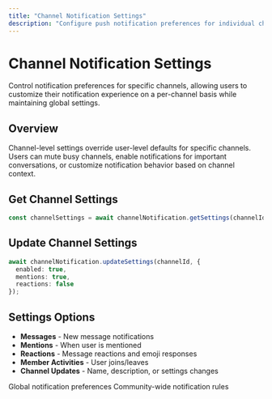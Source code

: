 ```yaml
---
title: "Channel Notification Settings"
description: "Configure push notification preferences for individual channels and conversations"
---
```


# Channel Notification Settings

Control notification preferences for specific channels, allowing users to customize their notification experience on a per-channel basis while maintaining global settings.

## Overview

Channel-level settings override user-level defaults for specific channels. Users can mute busy channels, enable notifications for important conversations, or customize notification behavior based on channel context.

## Get Channel Settings

```typescript
const channelSettings = await channelNotification.getSettings(channelId);
```

## Update Channel Settings

```typescript
await channelNotification.updateSettings(channelId, {
  enabled: true,
  mentions: true,
  reactions: false
});
```

## Settings Options

- **Messages** - New message notifications
- **Mentions** - When user is mentioned
- **Reactions** - Message reactions and emoji responses
- **Member Activities** - User joins/leaves
- **Channel Updates** - Name, description, or settings changes

<CardGroup cols={2}>
  <Card title="User Settings" href="./user-settings">
    Global notification preferences
  </Card>
  <Card title="Community Settings" href="./community-settings">
    Community-wide notification rules
  </Card>
</CardGroup>
